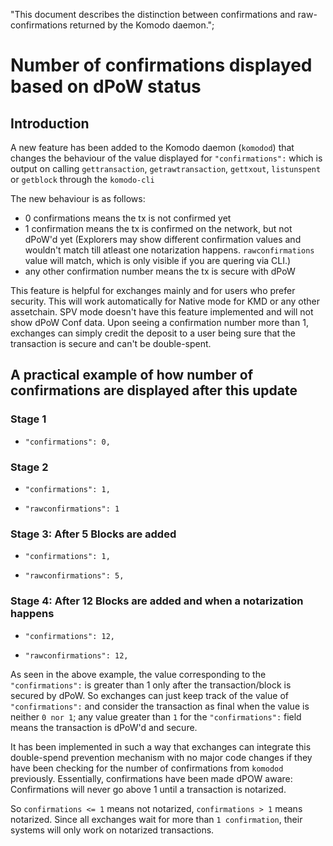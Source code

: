   "This document describes the distinction between confirmations and raw-confirmations returned by the Komodo daemon.";

# Number of confirmations displayed based on dPoW status

## Introduction

A new feature has been added to the Komodo daemon (`komodod`) that changes the behaviour of the value displayed for `"confirmations":` which is output on calling `gettransaction`, `getrawtransaction`, `gettxout`, `listunspent` or `getblock` through the `komodo-cli`

The new behaviour is as follows:

*   0 confirmations means the tx is not confirmed yet
*   1 confirmation means the tx is confirmed on the network, but not dPoW'd yet (Explorers may show different confirmation values and wouldn't match till atleast one notarization happens. `rawconfirmations` value will match, which is only visible if you are quering via CLI.)
*   any other confirmation number means the tx is secure with dPoW

This feature is helpful for exchanges mainly and for users who prefer security. This will work automatically for Native mode for KMD or any other assetchain. SPV mode doesn't have this feature implemented and will not show dPoW Conf data. Upon seeing a confirmation number more than 1, exchanges can simply credit the deposit to a user being sure that the transaction is secure and can't be double-spent.

## A practical example of how number of confirmations are displayed after this update

### Stage 1

*   `"confirmations": 0,`

### Stage 2

*   `"confirmations": 1,`

*   `"rawconfirmations": 1`

### Stage 3: After 5 Blocks are added

*   `"confirmations": 1,`

*   `"rawconfirmations": 5,`

### Stage 4: After 12 Blocks are added and when a notarization happens

*   `"confirmations": 12,`

*   `"rawconfirmations": 12,`

As seen in the above example, the value corresponding to the `"confirmations":` is greater than 1 only after the transaction/block is secured by dPoW. So exchanges can just keep track of the value of `"confirmations":` and consider the transaction as final when the value is neither `0 nor 1`; any value greater than `1` for the `"confirmations":` field means the transaction is dPoW'd and secure.

It has been implemented in such a way that exchanges can integrate this double-spend prevention mechanism with no major code changes if they have been checking for the number of confirmations from `komodod` previously. Essentially, confirmations have been made dPOW aware: Confirmations will never go above 1 until a transaction is notarized.

So `confirmations <= 1` means not notarized, `confirmations > 1` means notarized. Since all exchanges wait for more than `1 confirmation`, their systems will only work on notarized transactions.
